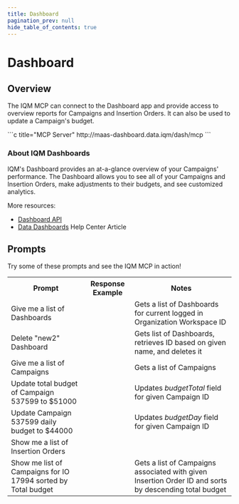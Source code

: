 ```yaml
---
title: Dashboard
pagination_prev: null
hide_table_of_contents: true
---
```




# Dashboard

## Overview

The IQM MCP can connect to the Dashboard app and provide access to overview reports for Campaigns and Insertion Orders. It can also be used to update a Campaign's budget. 

<div class="smallTable">
```c title="MCP Server"
http://maas-dashboard.data.iqm/dash/mcp
```
</div>

### About IQM Dashboards

IQM's Dashboard provides an at-a-glance overview of your Campaigns' performance. The Dashboard allows you to see all of your Campaigns and Insertion Orders, make adjustments to their budgets, and see customized analytics.  

More resources:
* [Dashboard API](/Guidelines/Dashboard-API-Guidelines/)
* [Data Dashboards<ExternalLink />](https://help.iqm.com/en/collections/11510700-data-dashboards) Help Center Article

## Prompts

Try some of these prompts and see the IQM MCP in action!


<table className='mcpTable' style={{maxWidth: "fit-content"}}>
<th style={{ minWidth: "300px"}}>Prompt</th>
<th>Response Example</th>
<th>Notes</th>
<tr>
  <td>Give me a list of Dashboards</td>
  <td><ImageLightbox
      thumb={MCPGetDashboards}
      full={MCPGetDashboards}
      alt="MCP Get Dashboards"
      size={200}         
      radius={8}     
    /></td>
  <td>Gets a list of Dashboards for current logged in Organization Workspace ID</td>
</tr>
<tr>
  <td>Delete "new2" Dashboard</td>
      <td><ImageLightbox
      thumb={MCPDelDas}
      full={MCPDelDas}
      alt="MCP delete dashboard"
      size={200}         
      radius={8}     
    /></td>
  <td>Gets list of Dashboards, retrieves ID based on given name, and deletes it</td>
</tr>
<tr>
  <td>Give me a list of Campaigns</td>
  <td><ImageLightbox
      thumb={MCPCampaigns}
      full={MCPCampaigns}
      alt="MCP Get Campaigns"
      size={200}         
      radius={8}     
    /></td>
  <td>Gets a list of Campaigns</td>
</tr>
<tr>
  <td>Update total budget of Campaign 537599 to $51000</td>
    <td><ImageLightbox
      thumb={MCPEditBudget}
      full={MCPEditBudget}
      alt="MCP Edit Budget"
      size={200}         
      radius={8}     
    /></td>
  <td>Updates <var>budgetTotal</var> field for given Campaign ID</td>
</tr>
<tr>
  <td>Update Campaign 537599 daily budget to $44000</td>
      <td><ImageLightbox
      thumb={MCPDailyBudget}
      full={MCPDailyBudget}
      alt="MCP Daily Budget"
      size={200}         
      radius={8}     
    /></td>
  <td>Updates <var>budgetDay</var> field for given Campaign ID</td>
</tr>
<tr>
  <td>Show me a list of Insertion Orders</td>
      <td><ImageLightbox
      thumb={MCPios}
      full={MCPios}
      alt="MCP IOs List"
      size={200}         
      radius={8}     
    /></td>
  <td></td>
</tr>
<tr>
  <td>Show me list of Campaigns for IO 17994 sorted by Total budget</td>
      <td><ImageLightbox
      thumb={MCPCampaignsByIO}
      full={MCPCampaignsByIO}
      alt="MCP Campaigns by IO List"
      size={200}         
      radius={8}     
    /></td>
  <td>Gets a list of Campaigns associated with given Insertion Order ID and sorts by descending total budget</td>
</tr>
</table>
